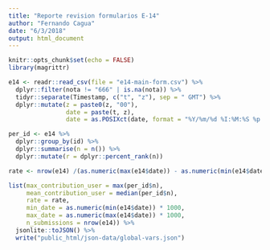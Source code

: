 ```yaml
---
title: "Reporte revision formularios E-14"
author: "Fernando Cagua"
date: "6/3/2018"
output: html_document
---
```


```r
knitr::opts_chunk$set(echo = FALSE)
library(magrittr)
```

```r
e14 <- readr::read_csv(file = "e14-main-form.csv") %>%
  dplyr::filter(nota != "666" | is.na(nota)) %>%
  tidyr::separate(Timestamp, c("t", "z"), sep = " GMT") %>%
  dplyr::mutate(z = paste0(z, "00"), 
                date = paste(t, z), 
                date = as.POSIXct(date, format = "%Y/%m/%d %I:%M:%S %p %z"))
```

```r
per_id <- e14 %>%
  dplyr::group_by(id) %>%
  dplyr::summarise(n = n()) %>%
  dplyr::mutate(r = dplyr::percent_rank(n))

rate <- nrow(e14) /(as.numeric(max(e14$date)) - as.numeric(min(e14$date))) / 1000
```

```r
list(max_contribution_user = max(per_id$n), 
     mean_contribution_user = median(per_id$n), 
     rate = rate, 
     min_date = as.numeric(min(e14$date)) * 1000, 
     max_date = as.numeric(max(e14$date)) * 1000,
     n_submissions = nrow(e14)) %>%
  jsonlite::toJSON() %>%
  write("public_html/json-data/global-vars.json")
```



